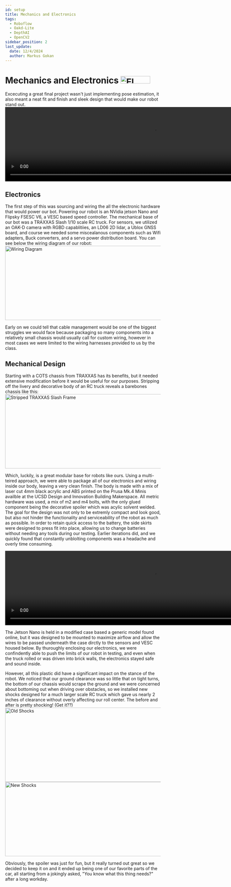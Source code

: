 ```yaml
---
id: setup
title: Mechanics and Electronics
tags:
  - Roboflow
  - Oakd-Lite
  - DepthAI
  - OpenCV2
sidebar_position: 2
last_update:
  date: 12/4/2024
  author: Markus Gokan
---
```



# Mechanics and Electronics <img src="car1.png" width="96" height="24" alt="El Cochito"/>

Excecuting a great final project wasn't just implementing pose estimation, it also meant a neat fit and finish and sleek design that would make our robot stand out.
<video src="148CARASSEMBLY.mp4" width="960" height="240" controls>
  Video Unsupported by Browser
</video>

## Electronics
The first step of this was sourcing and wiring the all the electronic hardware that would power our bot. Powering our robot is an NVidia jetson Nano and Flipsky FSESC V6, a VESC based speed controller. The mechanical base of our bot was a TRAXXAS Slash 1/10 scale RC truck. For sensors, we utilized an OAK-D camera with RGBD capablitiies, an LD06 2D lidar, a Ublox GNSS board, and course we needed some miscealanous components such as Wifi adapters, Buck converters, and a servo power distribution board. You can see below the wiring diagram of our robot:
<img src="wiringdiagramt2.png" width="960" height="240" alt="Wiring Diagram"/>

Early on we could tell that cable management would be one of the biggest struggles we would face because packaging so many components into a relatively small chassis would usually call for custom wiring, however in most cases we were limited to the wiring harnesses provided to us by the class.


## Mechanical Design

Starting with a COTS chassis from TRAXXAS has its benefits, but it needed extensive modification before it would be useful for our purposes. Stripping off the livery and decorative body of an RC truck reveals a barebones chassis like this:
 <img src="traxxes.png" width="960" height="240" alt="Stripped TRAXXAS Slash Frame"/>

Which, luckily, is a great modular base for robots like ours. Using a multi-teired approach, we were able to package all of our electronics and wiring inside our body, leaving a very clean finish. The body is made with a mix of laser cut 4mm black acrylic and ABS printed on the Prusa Mk.4 Minis availble at the UCSD Design and Innovation Building Makerspace. All metric hardware was used, a mix of m2 and m4 bolts, with the only glued component being the decorative spoiler which was acylic solvent welded. The goal for the design was not only to be extremly compact and look good, but also not hinder the functionality and serviceability of the robot as much as possible. In order to retain quick access to the battery, the side skirts were designed to press fit into place, allowing us to change batteries without needing any tools during our testing. Earlier iterations did, and we quickly found that constantly unblolting components was a headache and overly time consuming. 

<video src="Assembly_2024-Dec-15_06-12-27AM-000_CustomizedView11119014967_mp4 copy.mp4" width="960" height="240" controls>
  Video Unsupported by Browser
</video>

The Jetson Nano is held in a modified case based a generic model found online, but it was designed to be mounted to maximize airflow and allow the wires to be passed underneath the case dirctly to the sensors and VESC housed below. By thuroughly enclosing our electronics, we were confindently able to push the limits of our robot in testing, and even when the truck rolled or was driven into brick walls, the electronics stayed safe and sound inside.

However, all this plastic did have a significant impact on the stance of the robot. We noticed that our ground clearance was so little that on tight turns, the bottom of our chassis would scrape the ground and we were concerned about bottoming out when driving over obstacles, so we installed new shocks designed for a much larger scale RC truck which gave us nearly 2 inches of clearance without overly affecting our roll center. The before and after is pretty shocking! (Get it??)
 <img src="IMG_5185.jpg" width="960" height="240" alt="Old Shocks"/> <img src="IMG_5195.jpg" width="960" height="240" alt="New Shocks"/>

Obviously, the spoiler was just for fun, but it really turned out great so we decided to keep it on and it ended up being one of our favorite parts of the car, all starting from a jokingly asked, "You know what this thing needs?" after a long workday. 